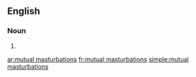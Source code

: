 ==English==

===Noun===
{{head|en|noun plural form}}

# {{plural of|mutual masturbation|lang=en}}

[[ar:mutual masturbations]]
[[fr:mutual masturbations]]
[[simple:mutual masturbations]]